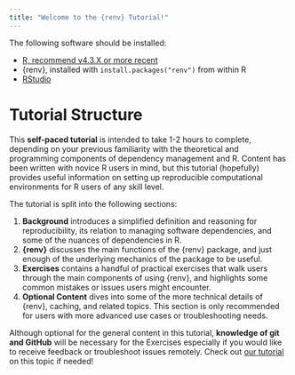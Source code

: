 ```yaml
---
title: "Welcome to the {renv} Tutorial!"
---
```


::: callout-tip
The following software should be installed:

-   [R, recommend v4.3.X or more recent](https://www.r-project.org/){target="_blank"}
-   {renv}, installed with `install.packages("renv")` from within R
-   [RStudio](https://posit.co/download/rstudio-desktop/){target="_blank"}
:::

# Tutorial Structure


This **self-paced tutorial** is intended to take 1-2 hours to complete, depending on your previous familiarity with the theoretical and programming components of dependency management and R. Content has been written with novice R users in mind, but this tutorial (hopefully) provides useful information on setting up reproducible computational environments for R users of any skill level.

The tutorial is split into the following sections:

1.  **Background** introduces a simplified definition and reasoning for reproducibility, its relation to managing software dependencies, and some of the nuances of dependencies in R.
2.  **{renv}** discusses the main functions of the {renv} package, and just enough of the underlying mechanics of the package to be useful.
3.  **Exercises** contains a handful of practical exercises that walk users through the main components of using {renv}, and highlights some common mistakes or issues users might encounter.
4.  **Optional Content** dives into some of the more technical details of {renv}, caching, and related topics. This section is only recommended for users with more advanced use cases or troubleshooting needs.

::: callout-important
Although optional for the general content in this tutorial, **knowledge of git and GitHub** will be necessary for the Exercises especially if you would like to receive feedback or troubleshoot issues remotely. Check out [our tutorial](https://lmu-osc.github.io/Introduction-RStudio-Git-GitHub/) on this topic if needed!
:::
